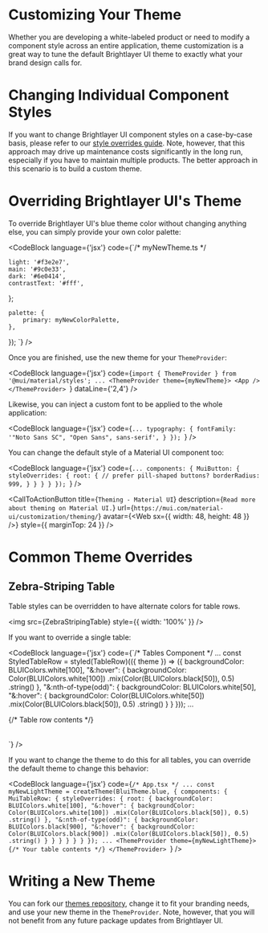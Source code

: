 
# Customizing Your Theme

Whether you are developing a white-labeled product or need to modify a component style across an entire application, theme customization is a great way to tune the default Brightlayer UI theme to exactly what your brand design calls for.

# Changing Individual Component Styles

If you want to change Brightlayer UI component styles on a case-by-case basis, please refer to our [style overrides guide](https://github.com/etn-ccis/blui-react-component-library/blob/master/docs/src/shared/markdown/StyleOverridesGuide.md). Note, however, that this approach may drive up maintenance costs significantly in the long run, especially if you have to maintain multiple products. The better approach in this scenario is to build a custom theme.

# Overriding Brightlayer UI's Theme

To override Brightlayer UI's blue theme color without changing anything else, you can simply provide your own color palette:

<CodeBlock
    language={'jsx'}
    code={`/* myNewTheme.ts */

    light: '#f3e2e7',
    main: '#9c0e33',
    dark: '#6e0414',
    contrastText: '#fff',
};

    palette: {
        primary: myNewColorPalette,
    },
});
`} />

Once you are finished, use the new theme for your `ThemeProvider`:

<CodeBlock
    language={'jsx'}
    code={`import { ThemeProvider } from '@mui/material/styles';
...
<ThemeProvider theme={myNewTheme}>
    <App />
</ThemeProvider>
`}
    dataLine={'2,4'}
/>

Likewise, you can inject a custom font to be applied to the whole application:

<CodeBlock
    language={'jsx'}
    code={`...
    typography: {
        fontFamily: '"Noto Sans SC", "Open Sans", sans-serif',
    }
});
`}
/>

You can change the default style of a Material UI component too:

<CodeBlock
    language={'jsx'}
    code={`...
    components: {
        MuiButton: {
            styleOverrides: {
                root: {
                    // prefer pill-shaped buttons?
                    borderRadius: 999,
                }
            }
        }
    }
});
`}
/>

<CallToActionButton
    title={`Theming - Material UI`}
    description={`Read more about theming on Material UI.`}
    url={`https://mui.com/material-ui/customization/theming/`}
    avatar={<Web sx={{ width: 48, height: 48 }} />}
    style={{ marginTop: 24 }}
/>

# Common Theme Overrides

## Zebra-Striping Table

Table styles can be overridden to have alternate colors for table rows.

<img src={ZebraStripingTable} style={{ width: '100%' }} />

If you want to override a single table:

<CodeBlock
    language={'jsx'}
    code={`/* Tables Component */
...
const StyledTableRow = styled(TableRow)(({ theme }) => ({
    backgroundColor: BLUIColors.white[100],
    "&:hover": {
        backgroundColor: Color(BLUIColors.white[100])
            .mix(Color(BLUIColors.black[50]), 0.5)
            .string()
    },
    "&:nth-of-type(odd)": {
        backgroundColor: BLUIColors.white[50],
        "&:hover": {
            backgroundColor: Color(BLUIColors.white[50])
                .mix(Color(BLUIColors.black[50]), 0.5)
                .string()
      }
    }
}));
...
<Table>
    <StyledTableRow>{/* Table row contents */}</StyledTableRow>
</Table>
`}
/>

If you want to change the theme to do this for all tables, you can override the default theme to change this behavior:

<CodeBlock
    language={'jsx'}
    code={`/* App.tsx */
...
const myNewLightTheme = createTheme(BluiTheme.blue, {
    components: {
        MuiTableRow: {
            styleOverrides: {
                root: {
                    backgroundColor: BLUIColors.white[100],
                    "&:hover": {
                        backgroundColor: Color(BLUIColors.white[100])
                            .mix(Color(BLUIColors.black[50]), 0.5)
                            .string()
                    },
                    "&:nth-of-type(odd)": {
                        backgroundColor: BLUIColors.black[900],
                            "&:hover": {
                                backgroundColor: Color(BLUIColors.black[900])
                                    .mix(Color(BLUIColors.black[50]), 0.5)
                                    .string()
                            }
                    }
                }
            }
        }
    }
});
...
<ThemeProvider theme={myNewLightTheme}>
    {/* Your table contents */}
</ThemeProvider>
`}
/>

# Writing a New Theme

You can fork our [themes repository](https://github.com/etn-ccis/blui-react-themes/tree/master), change it to fit your branding needs, and use your new theme in the `ThemeProvider`. Note, however, that you will not benefit from any future package updates from Brightlayer UI.
